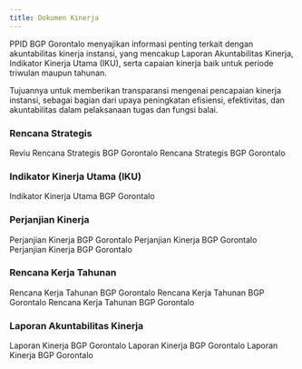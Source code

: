 ```yaml
---
title: Dokumen Kinerja
---
```

PPID BGP Gorontalo menyajikan informasi penting terkait dengan akuntabilitas kinerja instansi, yang mencakup Laporan Akuntabilitas Kinerja, Indikator Kinerja Utama (IKU), serta capaian kinerja baik untuk periode triwulan maupun tahunan.

Tujuannya untuk memberikan transparansi mengenai pencapaian kinerja instansi, sebagai bagian dari upaya peningkatan efisiensi, efektivitas, dan akuntabilitas dalam pelaksanaan tugas dan fungsi balai.

### Rencana Strategis
<Card horizontal color="#E50914" title="Reviu Renstra 2020 s.d 2024" icon="bullseye-arrow">
    Reviu Rencana Strategis BGP Gorontalo
</Card>

<Card horizontal title="Renstra 2020 s.d 2024" icon="bullseye-arrow" href="https://drive.google.com/file/d/1wmQQXOL8dNMhwLQOLE9nLyqY3B1lCc18/view?usp=drive_link">
    Rencana Strategis BGP Gorontalo
</Card>

### Indikator Kinerja Utama (IKU)
<Card horizontal title="IKU 2020 s.d 2024" icon="file-invoice" href="https://drive.google.com/file/d/1NM2zaNTKYGd72Ww-pMOnGCNSMVM5otKG/view?usp=drive_link">
    Indikator Kinerja Utama BGP Gorontalo
</Card>

### Perjanjian Kinerja
<CardGroup cols={2}>
  <Card horizontal title="PK 2024" icon="file-invoice" href="https://drive.google.com/file/d/1VXVWVA70oNvGhkPIft1c_U58ZV1NheC7/view?usp=drive_link">
    Perjanjian Kinerja BGP Gorontalo
  </Card>
  <Card horizontal title="PK 2023" icon="file-invoice" href="https://drive.google.com/file/d/1_2GV3kdAB5pEkSrUQ94B4iK_ljl2COXj/view?usp=drive_link">
    Perjanjian Kinerja BGP Gorontalo
  </Card>
  <Card horizontal title="PK 2022" icon="file-invoice"  color="#E50914">
    Perjanjian Kinerja BGP Gorontalo
  </Card>
</CardGroup>

### Rencana Kerja Tahunan
<CardGroup cols={2}>
  <Card horizontal title="RKT 2024" icon="file-invoice" href="https://drive.google.com/file/d/1cQD84A2C-BAjNWZkQCTuxRf_6sHsq-uk/view?usp=drive_link">
    Rencana Kerja Tahunan BGP Gorontalo
  </Card>
  <Card horizontal color="#E50914" title="RKT 2023" icon="file-invoice">
    Rencana Kerja Tahunan BGP Gorontalo
  </Card>
  <Card horizontal color="#E50914" title="RKT 2022" icon="file-invoice">
    Rencana Kerja Tahunan BGP Gorontalo
  </Card>
</CardGroup>

### Laporan Akuntabilitas Kinerja
<CardGroup cols={2}>
  <Card horizontal color="#E50914" title="Lakin 2024" icon="file-invoice">
    Laporan Kinerja BGP Gorontalo
  </Card>
  <Card horizontal title="Lakin 2023" icon="file-invoice" href="https://drive.google.com/file/d/1WA_r1JDWwjlyMOoRd2ovBG616ms-l-A5/view?usp=drive_link">
    Laporan Kinerja BGP Gorontalo
  </Card>
  <Card horizontal title="Lakin 2022" icon="file-invoice" href="https://drive.google.com/file/d/1CHrex1Og78ryYTewIqgHdx_9nZvtsA85/view?usp=drive_link">
    Laporan Kinerja BGP Gorontalo
  </Card>
</CardGroup>